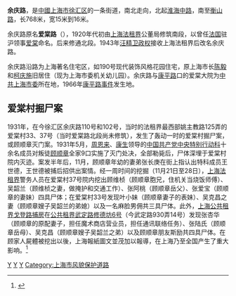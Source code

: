{{noteTA
|G1=Unit
}}
{{Infobox China Road
|路牌类型=Shanghai
|中文道路名称=余庆路
|道路英文名=Yuqing Rd.
|走向1=北
|走向2=南
|走向1(E)=N
|走向2(E)=S
|图片=File:Yuqing Road near Kangping Road, Shanghai 01.JPG
|图片说明=余庆路南段街景，近[[康平路_(上海)|康平路]]
|道路属性=普通道路
|道路总长度=0.768
|车速限制=
|行车线数量=
|所在地区={{CHN}}[[上海市|上海市]][[徐汇区|徐汇区]]
|起点=[[淮海中路|淮海中路]]
|终点=[[衡山路_(上海)|衡山路]]
|道路命名日期=1943年
|命名缘由=[[贵州省|贵州省]][[余庆县|余庆县]]
|道路旧名=爱棠路
|道路动工日期=1920年代
|通车日期=1920年代
|路段主要建筑=
|收费=
}}
'''余庆路'''，是[[中華人民共和國|中國]][[上海市|上海市]][[徐汇区|徐汇区]]的一条街道，南北走向，北起[[淮海中路|淮海中路]]，南至[[衡山路|衡山路]]，长768米，宽15米到16米。

余庆路原名'''爱棠路'''（{{lang-fr|Route Edan}}），1920年代初由[[上海法租界|上海法租界]]公董局修筑南段，以曾任[[法国|法国]]驻沪领事[[爱棠|爱棠]]命名。后来修通北段。1943年[[汪精卫政权|汪精卫政权]]接收上海法租界后改名余庆路。

余庆路沿路为上海著名住宅区，如190号现代装饰风格花园住宅，原上海市长[[陈毅|陈毅]]和[[柯庆施|柯庆施]]旧居住（现为上海市委机关幼儿园）。余庆路与[[康平路_(上海)|康平路]]口的爱棠大院为[[中共上海市委|中共上海市委]]所在地，1966年[[康平路事件|康平路事件]]发生地。

==爱棠村掘尸案==
1931年，在今徐汇区余庆路110号和102号，当时的法租界最西部姚主教路125弄的爱棠村33、37号（当时爱棠路北段尚未修筑），发生了轰动一时的爱棠村掘尸案，或顾顺章灭门案。1931年5月，[[周恩来|周恩来]]、[[康生|康生]]领导的[[中国共产党中央特别行动科|中国共产党中央特别行动科]]十余名成员对叛徒[[顾顺章|顾顺章]]全家9口实施了灭门处决，全部勒毙后，尸体深埋于爱棠村院内灭迹。案发半年后，11月，顾顺章年幼的妻弟张长庚在街上指认出特科成员王世德，王世德被捕后招供出案情。经一周时间的挖掘（11月21日至28日），[[上海法租界|上海法租界]]警务人员在爱棠村37号院内挖出顾维桢（顾顺章胞兄，住机关当烧饭师傅）、吴韶兰（顾维桢之妻，做掩护和交通工作）、张阿桃（顾顺章岳父）、张爱宝（顾顺章的妻妹）四具尸体；在爱棠村33号发现叶小妹（顾顺章妻子的表妹）、吴克昌之妻（顾顺章嫂子吴韶兰的弟媳）以及一名麻脸男佣共三具尸体。此外，[[上海公共租界戈登路捕房|上海公共租界戈登路捕房]]在[[中共中央特科机关旧址|公共租界武定路修德坊6号]]（今武定路930弄14号）发现张杏华（顾顺章的原配妻子，担任魔术商店营业员，担任通讯联络任务）、张陆氏（顾顺章岳母）、吴克昌（顾顺章嫂子吴韶兰之弟）以及顾顺章朋友斯励共四具尸体。在顾家人屍體被挖出以後，上海報紙圖文並茂加以報導，在上海乃至全国产生了重大影响。<ref name="Wakeman1995">{{cite book|author1=Frederic Wakeman, Jr. |title=''Policing Shanghai, 1927-1937''| url=http://books.google.com/books?id=vT5GrHv4VcMC&pg=159| date=18 January 1995|publisher=University of California Press| isbn=978-0-520-91865-8}}{{en}}</ref>{{rp|159-160}}

[[Category:徐汇区|Y]]
[[Category:上海法租界|Y]]
[[Category:上海道路|Y]]
[[Category:上海市风貌保护道路|Category:上海市风貌保护道路]]